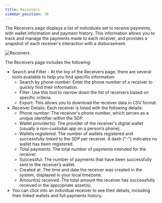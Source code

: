 ```yaml
---
title: Receivers
sidebar_position: 30
---
```


The Receivers page displays a list of individuals set to receive payments, with wallet information and payment history. This information allows you to track and manage the payments made to each receiver, and provides a snapshot of each receiver's interaction with a disbursement.

![Receivers](/assets/SDP/SDP20x.png)

The Receivers page includes the following:

- Search and Filter - At the top of the Receivers page, there are several tools available to help you find specific information:
  - Search by phone number: Enter the phone number of a receiver to quickly find their information.
  - Filter: Use this tool to narrow down the list of receivers based on specific criteria.
  - Export: This allows you to download the receiver data in CSV format.
- Receiver Details: Each receiver is listed with the following details:
  - Phone number: The receiver's phone number, which serves as a unique identifier within the SDP.
  - Wallet provider(s): The provider of the receiver's digital wallet (usually a non-custodial app on a person’s phone).
  - Wallets registered: The number of wallets registered and successfully linked to the SDP per receiver. A dash ("-") indicates no wallet has been registered.
  - Total payments: The total number of payments intended for the receiver.
  - Successful: The number of payments that have been successfully sent to the receiver’s wallet.
  - Created at: The time and date the receiver was created in the system, displayed in your local timezone.
  - Amount(s) received: The total amount the receiver has successfully received in the appropriate asset(s).
- You can click into an individual receiver to see their details, including their linked wallets and full payments history.
